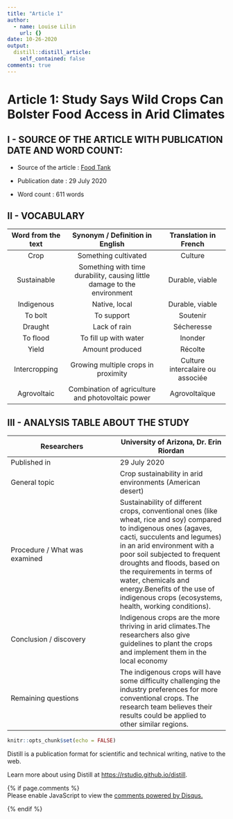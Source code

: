 ```yaml
---
title: "Article 1"
author:
  - name: Louise Lilin
    url: {}
date: 10-26-2020
output:
  distill::distill_article:
    self_contained: false
comments: true
---
```

# Article 1: Study Says Wild Crops Can Bolster Food Access in Arid Climates  

## I - SOURCE OF THE ARTICLE WITH PUBLICATION DATE AND WORD COUNT:

- Source of the article : [Food Tank](https://foodtank.com/news/2020/09/study-says-wild-crops-can-bolster-food-access-in-arid-climates/)  

- Publication date : 29 July 2020  

- Word count : 611 words

## II - VOCABULARY

| Word from the text | Synonym / Definition in English | Translation in French |
|:------------------:|:-------------------------------:|:---------------------:|
| Crop | Something cultivated | Culture |
| Sustainable | Something with time durability, causing little damage to the environment | Durable, viable |
| Indigenous | Native, local | Durable, viable |
| To bolt | To support | Soutenir |
| Draught | Lack of rain | Sécheresse |
| To flood | To fill up with water | Inonder |
| Yield | Amount produced | Récolte |
| Intercropping | Growing multiple crops in proximity | Culture intercalaire ou associée |
| Agrovoltaic | Combination of agriculture and photovoltaic power | Agrovoltaïque |


## III - ANALYSIS TABLE ABOUT THE STUDY

| Researchers | University of Arizona, Dr. Erin Riordan |
|---|---|
| Published in  | 29 July 2020  |
| General topic  |  Crop sustainability in arid environments (American desert) |
| Procedure / What was examined  |  Sustainability of different crops, conventional ones (like wheat, rice and soy) compared to indigenous ones (agaves, cacti, succulents and legumes) in an arid environment with a poor soil subjected to frequent droughts and floods, based on the requirements in terms of water, chemicals and energy.Benefits of the use of indigenous crops (ecosystems, health, working conditions). |
| Conclusion / discovery  | Indigenous crops are the more thriving in arid climates.The researchers also give guidelines to plant the crops and implement them in the local economy  |
| Remaining questions  | The indigenous crops will have some difficulty challenging the industry preferences for more conventional crops. The research team believes their results could be applied to other similar regions.  |



```r
knitr::opts_chunk$set(echo = FALSE)
```

Distill is a publication format for scientific and technical writing, native to the web.

Learn more about using Distill at <https://rstudio.github.io/distill>.

{% if page.comments %}
<div id="disqus_thread"></div>
<script>

/**
*  RECOMMENDED CONFIGURATION VARIABLES: EDIT AND UNCOMMENT THE SECTION BELOW TO INSERT DYNAMIC VALUES FROM YOUR PLATFORM OR CMS.
*  LEARN WHY DEFINING THESE VARIABLES IS IMPORTANT: https://disqus.com/admin/universalcode/#configuration-variables*/
/*
var disqus_config = function () {
this.page.url = https://llilin.github.io/llilin_blog/posts/2020-10-26-article-1/ ;  // Replace PAGE_URL with your page's canonical URL variable
this.page.identifier = article1; // Replace PAGE_IDENTIFIER with your page's unique identifier variable
};
*/
(function() { // DON'T EDIT BELOW THIS LINE
var d = document, s = d.createElement('script');
s.src = 'https://llilin.disqus.com/embed.js';
s.setAttribute('data-timestamp', +new Date());
(d.head || d.body).appendChild(s);
})();
</script>
<noscript>Please enable JavaScript to view the <a href="https://disqus.com/?ref_noscript">comments powered by Disqus.</a></noscript>
{% endif %}
